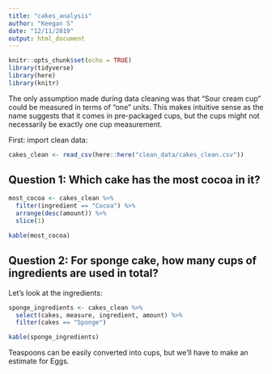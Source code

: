 ```yaml
---
title: "cakes_analysis"
author: "Keegan S"
date: "12/11/2019"
output: html_document
---
```


```r
knitr::opts_chunk$set(echo = TRUE)
library(tidyverse)
library(here)
library(knitr)
```

The only assumption made during data cleaning was that "Sour cream cup" could be measured in terms of "one" units. This makes intuitive sense as the name suggests that it comes in pre-packaged cups, but the cups might not necessarily be exactly one cup measurement.

First: import clean data:

```r
cakes_clean <- read_csv(here::here("clean_data/cakes_clean.csv"))
```

## Question 1: Which cake has the most cocoa in it?

```r
most_cocoa <- cakes_clean %>%
  filter(ingredient == "Cocoa") %>%
  arrange(desc(amount)) %>%
  slice(1)

kable(most_cocoa)
```

## Question 2: For sponge cake, how many cups of ingredients are used in total?

Let's look at the ingredients:
```r
sponge_ingredients <- cakes_clean %>%
  select(cakes, measure, ingredient, amount) %>%
  filter(cakes == "Sponge")

kable(sponge_ingredients)
```

Teaspoons can be easily converted into cups, but we'll have to make an estimate for Eggs. 

